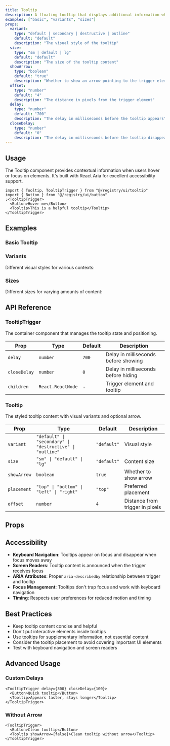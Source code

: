 ```yaml
---
title: Tooltip
description: A floating tooltip that displays additional information when hovering or focusing on an element. Built with React Aria for accessibility and supports multiple visual variants and sizes.
examples: ["basic", "variants", "sizes"]
props:
  variant:
    type: "default | secondary | destructive | outline"
    default: "default"
    description: "The visual style of the tooltip"
  size:
    type: "sm | default | lg"
    default: "default"
    description: "The size of the tooltip content"
  showArrow:
    type: "boolean"
    default: "true"
    description: "Whether to show an arrow pointing to the trigger element"
  offset:
    type: "number"
    default: "4"
    description: "The distance in pixels from the trigger element"
  delay:
    type: "number"
    default: "700"
    description: "The delay in milliseconds before the tooltip appears"
  closeDelay:
    type: "number"
    default: "0"
    description: "The delay in milliseconds before the tooltip disappears"
---
```


## Usage

The Tooltip component provides contextual information when users hover or focus on elements. It's built with React Aria for excellent accessibility support.

```tsx
import { Tooltip, TooltipTrigger } from "@/registry/ui/tooltip"
import { Button } from "@/registry/ui/button"
;<TooltipTrigger>
  <Button>Hover me</Button>
  <Tooltip>This is a helpful tooltip</Tooltip>
</TooltipTrigger>
```

## Examples

### Basic Tooltip

<ComponentPreview component="tooltip" example="basic" />

### Variants

Different visual styles for various contexts:

<ComponentPreview component="tooltip" example="variants" />

### Sizes

Different sizes for varying amounts of content:

<ComponentPreview component="tooltip" example="sizes" />

## API Reference

### TooltipTrigger

The container component that manages the tooltip state and positioning.

| Prop         | Type              | Default | Description                          |
| ------------ | ----------------- | ------- | ------------------------------------ |
| `delay`      | `number`          | `700`   | Delay in milliseconds before showing |
| `closeDelay` | `number`          | `0`     | Delay in milliseconds before hiding  |
| `children`   | `React.ReactNode` | -       | Trigger element and tooltip          |

### Tooltip

The styled tooltip content with visual variants and optional arrow.

| Prop        | Type                                                     | Default     | Description                     |
| ----------- | -------------------------------------------------------- | ----------- | ------------------------------- |
| `variant`   | `"default" \| "secondary" \| "destructive" \| "outline"` | `"default"` | Visual style                    |
| `size`      | `"sm" \| "default" \| "lg"`                              | `"default"` | Content size                    |
| `showArrow` | `boolean`                                                | `true`      | Whether to show arrow           |
| `placement` | `"top" \| "bottom" \| "left" \| "right"`                 | `"top"`     | Preferred placement             |
| `offset`    | `number`                                                 | `4`         | Distance from trigger in pixels |

## Props

<PropsTable name="tooltip" />

## Accessibility

- **Keyboard Navigation**: Tooltips appear on focus and disappear when focus moves away
- **Screen Readers**: Tooltip content is announced when the trigger receives focus
- **ARIA Attributes**: Proper `aria-describedby` relationship between trigger and tooltip
- **Focus Management**: Tooltips don't trap focus and work with keyboard navigation
- **Timing**: Respects user preferences for reduced motion and timing

## Best Practices

- Keep tooltip content concise and helpful
- Don't put interactive elements inside tooltips
- Use tooltips for supplementary information, not essential content
- Consider the tooltip placement to avoid covering important UI elements
- Test with keyboard navigation and screen readers

## Advanced Usage

### Custom Delays

```tsx
<TooltipTrigger delay={300} closeDelay={100}>
  <Button>Quick tooltip</Button>
  <Tooltip>Appears faster, stays longer</Tooltip>
</TooltipTrigger>
```

### Without Arrow

```tsx
<TooltipTrigger>
  <Button>Clean tooltip</Button>
  <Tooltip showArrow={false}>Clean tooltip without arrow</Tooltip>
</TooltipTrigger>
```
